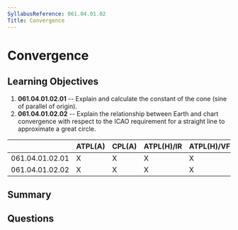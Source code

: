 ```yaml
---
SyllabusReference: 061.04.01.02
Title: Convergence
---
```


# Convergence

## Learning Objectives

1. **061.04.01.02.01** -- Explain and calculate the constant of the cone (sine of
   parallel of origin).
2. **061.04.01.02.02** -- Explain the relationship between Earth and chart
   convergence with respect to the ICAO requirement for a straight line to
   approximate a great circle.

|                 | ATPL(A) | CPL(A) | ATPL(H)/IR | ATPL(H)/VFR | CPL(H) | IR  | CBIR(A) |
| --------------- | ------- | ------ | ---------- | ----------- | ------ | --- | ------- |
| 061.04.01.02.01 | X       | X      | X          | X           | X      |     |         |
| 061.04.01.02.02 | X       | X      | X          | X           | X      |     |         |

## Summary

## Questions
